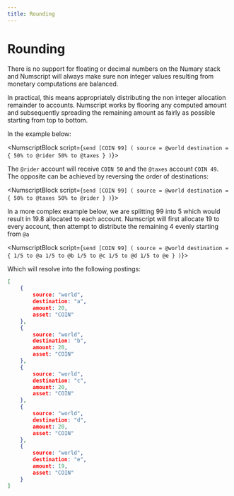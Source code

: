 ```yaml
---
title: Rounding
---
```


# Rounding
There is no support for floating or decimal numbers on the Numary stack and Numscript will always make sure non integer values resulting from monetary computations are balanced.

In practical, this means appropriately distributing the non integer allocation remainder to accounts. Numscript works by flooring any computed amount and subsequently spreading the remaining amount as fairly as possible starting from top to bottom.

In the example below:

<NumscriptBlock script={`send [COIN 99] (
  source = @world
  destination = {
    50% to @rider
    50% to @taxes
  }
)`}></NumscriptBlock>

The `@rider` account will receive `COIN 50` and the `@taxes` account `COIN 49`. The opposite can be achieved by reversing the order of destinations:

<NumscriptBlock script={`send [COIN 99] (
  source = @world
  destination = {
    50% to @taxes
    50% to @rider
  }
)`}></NumscriptBlock>

In a more complex example below, we are splitting 99 into 5 which would result in 19.8 allocated to each account. Numscript will first allocate 19 to every account, then attempt to distribute the remaining 4 evenly starting from `@a`

<NumscriptBlock script={`send [COIN 99] (
  source = @world
  destination = {
    1/5 to @a
    1/5 to @b
    1/5 to @c
    1/5 to @d
    1/5 to @e
  }
)`}></NumscriptBlock>

Which will resolve into the following postings:

```json
[
	{
		source: "world",
		destination: "a",
		amount: 20,
		asset: "COIN"
	},
	{
		source: "world",
		destination: "b",
		amount: 20,
		asset: "COIN"
	},
	{
		source: "world",
		destination: "c",
		amount: 20,
		asset: "COIN"
	},
	{
		source: "world",
		destination: "d",
		amount: 20,
		asset: "COIN"
	},
	{
		source: "world",
		destination: "e",
		amount: 19,
		asset: "COIN"
	}
]
```
